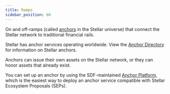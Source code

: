 ```yaml
---
title: Ramps
sidebar_position: 60
---
```



On and off-ramps (called [anchors](../../learn/fundamentals/anchors.mdx) in the Stellar universe) that connect the Stellar network to traditional financial rails.

Stellar has anchor services operating worldwide. View the [Anchor Directory](https://anchors.stellar.org/) for information on Stellar anchors.

Anchors can issue their own assets on the Stellar network, or they can honor assets that already exist.

You can set up an anchor by using the SDF-maintained [Anchor Platform](/platforms/anchor-platform), which is the easiest way to deploy an anchor service compatible with Stellar Ecosystem Proposals (SEPs).

<DocCardList />

